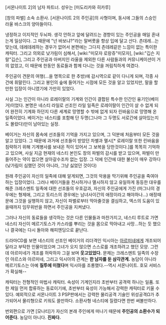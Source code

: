 [서몬나이트 2]의 남자 파트너. 성우는 [미도리카와 히카루]

[창의 파벌] 소속 소환사. [서몬나이트 2의 주인공]의 사형이며, 동시에 그들의 스승인 라울 바스크의 양아들이다.

냉정하고 이지적인 두뇌파. 생각 안하고 앞에 달려드는 경향이 있는 주인공을 매일 혼내는게 일상이다. 그 때문에 "넌 바보냐?"라는 말버릇을 항상 입에 달고 산다. 츤데레...는 맞는데, 데레데레하는 경우가 없어서 본편에는 그다지 츤데레같은 느낌이 없는 특이한 캐릭터. 그리고 의외로 낮가림이 심해서, [wiki:"미모자 로랑쥬"미모자], [wiki:"깁슨 지랄"깁슨], 그리고 주인공과 아버지인 라울을 제외한 다른 사람들과의 커뮤니케이션이 거의 없었고, 이 때문에 한동안 동료들과 함께 다니는 것을 꺼림칙하게 여겼다.


주인공이 견문의 여행(...을 명목으로 한 추방)에 감시역으로 같이 다니게 되며, 각종 사건에 휘말린다. 그리고 봉인의 숲에 들어가는 시점에 모든 것을 알고 있었지만, 말을 할만한 입장이 아니였기에 가만히 있었다.

사실 그는 인간이 아니라 로레이랄의 기계와 인간이 결합된 특수한 인간인 융기인(베이거)이었다. 본명은 네스티 라일로 선조인 라일 일족은 로레이랄이 인간이 살 수 없게 되어 완전히 기계화 하던지 다른 세계로 망명할 수 밖에 없게 되자 린바움으로 망명해 온 일족이었다. 베이거는 네스티를 포함해 단 두명(그나마 그 두명도 서로간에 살아있는지도 몰랐다)만이 남아있는 실정. 

베이거는 자신의 몸속에 선조들의 기억을 가지고 있으며, 그 덕분에 처음부터 모든 것을 알고 있었다. 그 때문에 과거에 선조들이 받았던 차별과 멸시[* 로레이랄 또한 린바움을 침략하기 위해 기계병사를 보내온 적이 있어서 그 보복을 당한것이다.]를 똑똑히 기억하고 있으며, 사실 지금 현재의 네스티 본인도 창의 파벌의 감시를 받고 있으며, 파벌이 만들어주는 약이 없으면 살아갈수조차 없는 입장. 그 덕에 인간에 대한 불신이 매우 강하다(낮가림이 심했던 것이 아니라, 그냥 싫었던 것이다)

원래 주인공이 자신의 일족에 대해 알게되면, 그것의 악용을 막기위해 주인공을 죽여야 하는 입장이었다. 그러나 베이거들을 천시하거나 멸시하지 않고 유일하게 동등한 대우를 해준 크레스멘트 일족에 대한 선조들의 우호감과, 자신의 주인공에게 가진 (마그나의 경우에는 형제애, 그리고 토리스의 경우에는 남녀사이간의 애정이라고 해야하나...) 애정때문에 그것을 실행하지 않고, 자신이 파벌로부터 막아줄것을 결심하고, 엑스의 도움이 있을때까지 임무위반을 하면서 주인공을 지켜냈다.


그러나 자신의 동료들을 생각하는 것은 다른 인물들과 마찬가지고, 네스티 루트로 가면 네스티 자신이 메르기토스가 카스라를 뿌리는 것을 몸으로 막아내고 사망...하는 듯 했으나 결국에는 다시 돌아와 해피엔딩으로 끝난다.

드라마CD를 보면 네스티의 선조인 베이거의 리더격인 익시아는 [[아르미네]]에게 개조되어 달라고 부탁한 인물이었으며 그녀가 오지 않으면 스스로를 개조하려고 했던 모양. 그런데 아르미네가 개조를 허락하자 그걸 보며 '''웃고있었다.''' 문제는 크레스멘트 일족의 수장인 아르스와 아르미네, 그리고 익시아의 관계는 '''한 남자를 둔 삼각관계.''' 농담이 아니라 메르기토스는 아예 '''질투에 미쳤다'''며 익시아를 조롱했다.--역시 서몬나이트. 호모 서비스가 확실해--

캐릭터는 전형적인 마법사 캐릭터. 속성이 기계인지라 초반부터 공격력 하나는 일품. 또한 제일 먼저 합류하는 동료이기에, 초반부터 육성이 가능해서 강력한 캐릭터로 키울 수 있다. 예외적으로 서몬나이트 3 PSP판에서는 강력한 물리공격 기술인 위성공격Ω가 추가되어서 물리형으로 키워도 쓸만하다. 소환사형 네스티에 질렸다면 한번 써볼만하다.


번외편으로 가면 [모나티]가 자신의 본래 주인에게 떠나기 때문에 '''주인공의 소환수가 되어준다.''' 농담이 아니다. '''진짜다.'''
